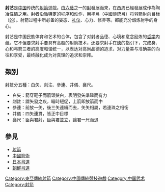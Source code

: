 {{refimprove|time=2009-07-18T01:55:35+00:00}}
{{npov|time=2009-07-18T01:55:35+00:00}}
'''射艺'''是[[中国|中国]]传统的[[射箭|射箭]]遊戲，由[[六藝|六藝]]之一的[[射|射]]發展而來，在西周已經發展成作為陶冶性情之用。射者沿循特定的程序和动作，用[[华弓|华弓]]（中國傳統[[弓|弓]]）将羽箭射向目标（[[的|的]]）。射箭过程中所必备的姿态、[[礼仪|礼仪]]、心力、修养等。都能充分煅炼射手的身心。

射艺是中国民族体育和艺术的合体，包含了对射者品德、心境和意念励炼的[[哲学|哲学]]内蕴。它不但要求射手要具有高超的射箭技术，还要求射手在[[德|德]]的指引下，完成身、心和弓箭三者的高度和谐统一，以表达对高尚品德的追求，对力量美与准确美的向往和享受，最终融化成为对真理的追求和崇拜。

== 類別 ==
射技分五種：白矢、剡注、參連、井儀、襄尺。

*白矢：箭穿靶子而箭頭髮白，表明發矢準確而有力
*剡註：謂矢發之疾，瞄時短促，上箭即放箭而中
*參連：前放一矢，後三矢連續而去，矢矢相屬，若連珠之相銜
*井儀：四矢連貫，皆正中目標
*襄尺：臣與君射，臣與君並立，讓君一尺而退

==參見==
*[[射箭|射箭]]
*[[中國箭術|中國箭術]]
*[[日本弓道|日本弓道]]
*[[朝鮮弓道|朝鮮弓道]]

[[Category:東亞傳統射箭|Category:東亞傳統射箭]]
[[Category:中國傳統競技遊戲|Category:中國傳統競技遊戲]]
[[Category:中国武术|Category:中国武术]]
[[Category:射箭|Category:射箭]]